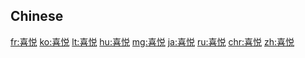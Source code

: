 {{also|喜悅}}
==Chinese==
{{zh-see|喜悅}}

[[fr:喜悦]]
[[ko:喜悦]]
[[lt:喜悦]]
[[hu:喜悦]]
[[mg:喜悦]]
[[ja:喜悦]]
[[ru:喜悦]]
[[chr:喜悦]]
[[zh:喜悦]]